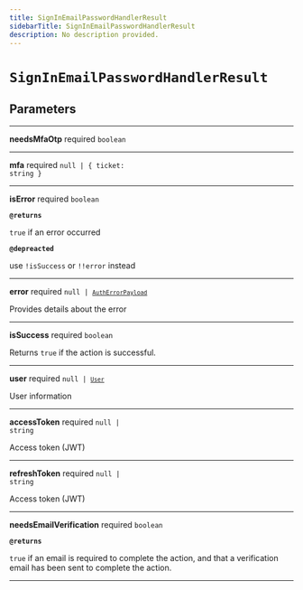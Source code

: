 ```yaml
---
title: SignInEmailPasswordHandlerResult
sidebarTitle: SignInEmailPasswordHandlerResult
description: No description provided.
---
```


# `SignInEmailPasswordHandlerResult`

## Parameters

---

**<span className="parameter-name">needsMfaOtp</span>** <span className="optional-status">required</span> <code>boolean</code>

---

**<span className="parameter-name">mfa</span>** <span className="optional-status">required</span> <code>null &#124; &#123; ticket: string &#125;</code>

---

**<span className="parameter-name">isError</span>** <span className="optional-status">required</span> <code>boolean</code>

**`@returns`**

`true` if an error occurred

**`@depreacted`**

use `!isSuccess` or `!!error` instead

---

**<span className="parameter-name">error</span>** <span className="optional-status">required</span> <code>null &#124; [`AuthErrorPayload`](/reference/deprecated/javascript/auth/types/auth-error-payload)</code>

Provides details about the error

---

**<span className="parameter-name">isSuccess</span>** <span className="optional-status">required</span> <code>boolean</code>

Returns `true` if the action is successful.

---

**<span className="parameter-name">user</span>** <span className="optional-status">required</span> <code>null &#124; [`User`](/reference/deprecated/javascript/auth/types/user)</code>

User information

---

**<span className="parameter-name">accessToken</span>** <span className="optional-status">required</span> <code>null &#124; string</code>

Access token (JWT)

---

**<span className="parameter-name">refreshToken</span>** <span className="optional-status">required</span> <code>null &#124; string</code>

Access token (JWT)

---

**<span className="parameter-name">needsEmailVerification</span>** <span className="optional-status">required</span> <code>boolean</code>

**`@returns`**

`true` if an email is required to complete the action, and that a verification email has been sent to complete the action.

---
